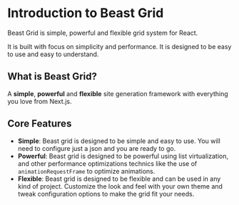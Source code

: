 # Introduction to Beast Grid
 
Beast Grid is simple, powerful and flexible grid system for React.

It is built with focus on simplicity and performance. It is designed to be easy to use and easy to understand.


## What is Beast Grid?

A **simple**, **powerful** and **flexible** site generation framework with everything you love from Next.js.

## Core Features

- **Simple**: Beast grid is designed to be simple and easy to use. You will need to configure just a json and you are ready to go.
- **Powerful**: Beast grid is designed to be powerful using list virtualization, and other performance optimizations technics like the use of `animationRequestFrame` to optimize animations.
- **Flexible**: Beast grid is designed to be flexible and can be used in any kind of project. Customize the look and feel with your own theme and tweak configuration options to make the grid fit your needs.
